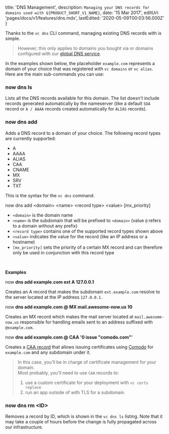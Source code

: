 
  title: 'DNS Management',
  description: `Managing your DNS records for domains used with ${PRODUCT_SHORT_V1_NAME}`,
  date: '15 Mar 2017',
  editUrl: 'pages/docs/v1/features/dns.mdx',
  lastEdited: '2020-05-09T00:03:56.000Z'
}

Thanks to the `vc dns` CLI command, managing existing DNS records with <ProductShortV1Name /> is simple.

> However, this only applies to domains you bought via <ProductShortV1Name /> or domains configured with our [global DNS service](/world).

In the examples shown below, the placeholder `example.com` represents a domain of your choice that was registered with `vc domains` or `vc alias`. Here are the main sub-commands you can use:

### now dns ls

Lists all the DNS records available for this domain. The list doesn't include records generated automatically by the nameserver (like a default `SOA` record or `A / AAAA` records created automatically for `ALIAS` records).

### now dns add

Adds a DNS record to a domain of your choice. The following record types are currently supported:

- A
- AAAA
- ALIAS
- CAA
- CNAME
- MX
- SRV
- TXT

This is the syntax for the `vc dns` command.

<TerminalInput>
  now dns add &lt;domain&gt; &lt;name&gt; &lt;record type&gt; &lt;value&gt;
  [mx_priority]
</TerminalInput>

- `<domain>` is the domain name
- `<name>` is the subdomain that will be prefixed to `<domain>` (value `@` refers to a domain without any prefix)
- `<record type>` contains one of the supported record types shown above
- `<value>` indicates the value for the record (like an IP address or a hostname)
- `[mx_priority]` sets the priority of a certain MX record and can therefore only be used in conjunction with this record type

<br />

**Examples**

<TerminalInput>
  now <b>dns add example.com ext A 127.0.0.1</b>
</TerminalInput>

Creates an A record that makes the subdomain `ext.example.com` resolve to the server located at the IP address `127.0.0.1.`

<TerminalInput>
  now <b>dns add example.com @ MX mail.awesome-now.us 10</b>
</TerminalInput>

Creates an MX record which makes the mail server located at `mail.awesome-now.us` responsible for handling emails sent to an address suffixed with `@example.com`.

<TerminalInput>
  now <b>dns add example.com @ CAA '0 issue "comodo.com"'</b>
</TerminalInput>

Creates a [CAA record](https://letsencrypt.org/docs/caa/) that allows issuing certificates using [Comodo](https://ssl.comodo.com/) for `example.com` and any subdomain under it.

> In this case, you'll be in charge of certificate management for your domain.<br/>
> Most probably, you'll need to use `CAA` records to:
>
> 1. use a custom certificate for your <ProductShortV1Name /> deployment with <Link href="/docs/features/certs#now-certs-replace">`vc certs replace`</Link>
> 2. run an app outside of <ProductShortV1Name /> with TLS for a subdomain

### now dns rm &lt;ID>

Removes a record by ID, which is shown in the `vc dns ls` listing. Note that it may take a couple of hours before the change is fully propagated across our infrastructure.

